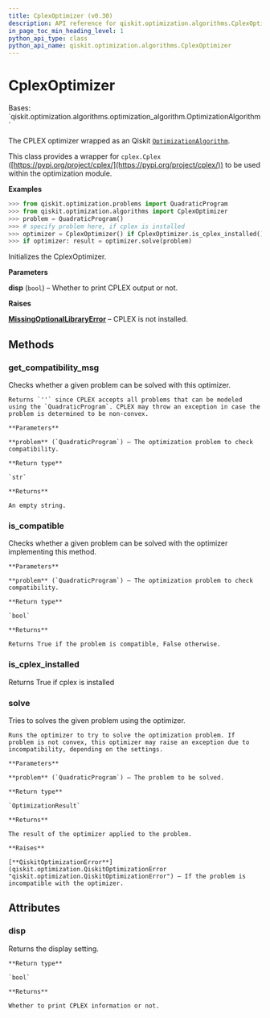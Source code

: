 ```yaml
---
title: CplexOptimizer (v0.30)
description: API reference for qiskit.optimization.algorithms.CplexOptimizer in qiskit v0.30
in_page_toc_min_heading_level: 1
python_api_type: class
python_api_name: qiskit.optimization.algorithms.CplexOptimizer
---
```


# CplexOptimizer

<Class id="qiskit.optimization.algorithms.CplexOptimizer" isDedicatedPage={true} github="https://github.com/qiskit-community/qiskit-aqua/tree/stable/0.9/qiskit/optimization/algorithms/cplex_optimizer.py" signature="CplexOptimizer(disp=False)" modifiers="class">
  Bases: `qiskit.optimization.algorithms.optimization_algorithm.OptimizationAlgorithm`

  The CPLEX optimizer wrapped as an Qiskit [`OptimizationAlgorithm`](qiskit.optimization.algorithms.OptimizationAlgorithm "qiskit.optimization.algorithms.OptimizationAlgorithm").

  This class provides a wrapper for `cplex.Cplex` ([https://pypi.org/project/cplex/](https://pypi.org/project/cplex/)) to be used within the optimization module.

  **Examples**

  ```python
  >>> from qiskit.optimization.problems import QuadraticProgram
  >>> from qiskit.optimization.algorithms import CplexOptimizer
  >>> problem = QuadraticProgram()
  >>> # specify problem here, if cplex is installed
  >>> optimizer = CplexOptimizer() if CplexOptimizer.is_cplex_installed() else None
  >>> if optimizer: result = optimizer.solve(problem)
  ```

  Initializes the CplexOptimizer.

  **Parameters**

  **disp** (`bool`) – Whether to print CPLEX output or not.

  **Raises**

  [**MissingOptionalLibraryError**](qiskit.aqua.MissingOptionalLibraryError "qiskit.aqua.MissingOptionalLibraryError") – CPLEX is not installed.

  ## Methods

  <span id="qiskit-optimization-algorithms-cplexoptimizer-get-compatibility-msg" />

  ### get\_compatibility\_msg

  <Function id="qiskit.optimization.algorithms.CplexOptimizer.get_compatibility_msg" signature="CplexOptimizer.get_compatibility_msg(problem)">
    Checks whether a given problem can be solved with this optimizer.

    Returns `''` since CPLEX accepts all problems that can be modeled using the `QuadraticProgram`. CPLEX may throw an exception in case the problem is determined to be non-convex.

    **Parameters**

    **problem** (`QuadraticProgram`) – The optimization problem to check compatibility.

    **Return type**

    `str`

    **Returns**

    An empty string.
  </Function>

  <span id="qiskit-optimization-algorithms-cplexoptimizer-is-compatible" />

  ### is\_compatible

  <Function id="qiskit.optimization.algorithms.CplexOptimizer.is_compatible" signature="CplexOptimizer.is_compatible(problem)">
    Checks whether a given problem can be solved with the optimizer implementing this method.

    **Parameters**

    **problem** (`QuadraticProgram`) – The optimization problem to check compatibility.

    **Return type**

    `bool`

    **Returns**

    Returns True if the problem is compatible, False otherwise.
  </Function>

  <span id="qiskit-optimization-algorithms-cplexoptimizer-is-cplex-installed" />

  ### is\_cplex\_installed

  <Function id="qiskit.optimization.algorithms.CplexOptimizer.is_cplex_installed" signature="CplexOptimizer.is_cplex_installed()" modifiers="static">
    Returns True if cplex is installed
  </Function>

  <span id="qiskit-optimization-algorithms-cplexoptimizer-solve" />

  ### solve

  <Function id="qiskit.optimization.algorithms.CplexOptimizer.solve" signature="CplexOptimizer.solve(problem)">
    Tries to solves the given problem using the optimizer.

    Runs the optimizer to try to solve the optimization problem. If problem is not convex, this optimizer may raise an exception due to incompatibility, depending on the settings.

    **Parameters**

    **problem** (`QuadraticProgram`) – The problem to be solved.

    **Return type**

    `OptimizationResult`

    **Returns**

    The result of the optimizer applied to the problem.

    **Raises**

    [**QiskitOptimizationError**](qiskit.optimization.QiskitOptimizationError "qiskit.optimization.QiskitOptimizationError") – If the problem is incompatible with the optimizer.
  </Function>

  ## Attributes

  ### disp

  <Attribute id="qiskit.optimization.algorithms.CplexOptimizer.disp">
    Returns the display setting.

    **Return type**

    `bool`

    **Returns**

    Whether to print CPLEX information or not.
  </Attribute>
</Class>

